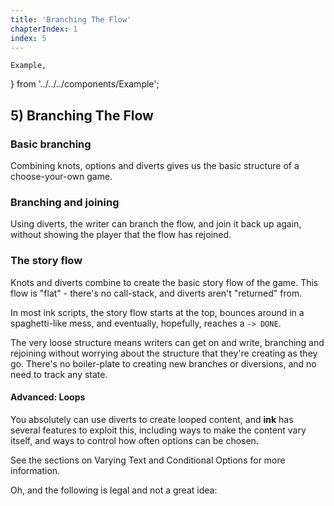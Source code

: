 ---
title: 'Branching The Flow'
chapterIndex: 1
index: 5
---

	Example,
} from '../../../components/Example';

## 5) Branching The Flow

### Basic branching

Combining knots, options and diverts gives us the basic structure of a choose-your-own game.

<Example id="basic-branching" />

### Branching and joining

Using diverts, the writer can branch the flow, and join it back up again, without showing the player that the flow has rejoined.

<Example id="branching-and-joining" />

### The story flow 

Knots and diverts combine to create the basic story flow of the game. This flow is "flat" - there's no call-stack, and diverts aren't "returned" from. 

In most ink scripts, the story flow starts at the top, bounces around in a spaghetti-like mess, and eventually, hopefully, reaches a `-> DONE`.

The very loose structure means writers can get on and write, branching and rejoining without worrying about the structure that they're creating as they go. There's no boiler-plate to creating new branches or diversions, and no need to track any state.

#### Advanced: Loops

You absolutely can use diverts to create looped content, and **ink** has several features to exploit this, including ways to make the content vary itself, and ways to control how often options can be chosen. 

See the sections on Varying Text and Conditional Options for more information.

Oh, and the following is legal and not a great idea:

<Example id="recursion" />
